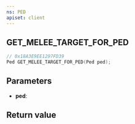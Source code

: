 ```yaml
---
ns: PED
apiset: client
---
```

## GET_MELEE_TARGET_FOR_PED

```c
// 0x18A3E9EE1297FD39
Ped GET_MELEE_TARGET_FOR_PED(Ped ped);
```


## Parameters
* **ped**:

## Return value